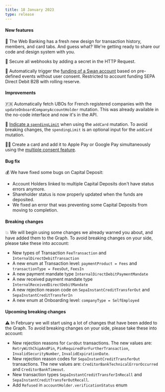 ```yaml
---
title: 18 January 2023
type: release
---
```


<h4>New features</h4>

🎨 The Web Banking has a fresh new design for transaction history, members, and card tabs.
And guess what?
We're getting ready to share our code and design system with you.

🔐 Secure all webhooks by adding a secret in the HTTP Request.

🔁 Automatically trigger the [funding of a Swan account](/topics/accounts/funding/guide-initiate-request) based on pre-defined events without user consent.
Restricted to account funding SEPA Direct Debit B2B with rolling reserve.

<h4>Improvements</h4>

🇫🇷 Automatically fetch UBOs for French registered companies with the `updateOnboardCompanyAccountHolder` mutation.
This was already available in the no-code interface and now it's in the API.

💸 [Indicate a `spendingLimit`](/topics/cards#settings) when using the `addCard` mutation.
To avoid breaking changes, the `spendingLimit` is an optional input for the `addCard` mutation.

🤳🏾 Create a card and add it to Apple Pay or Google Pay simultaneously using the [multiple consent feature](/topics/users/consent/guide-create-multiconsent).

<h4>Bug fix</h4>

💰 We have fixed some bugs on Capital Deposit:

- Account Holders linked to multiple Capital Deposits don't have status errors anymore.
- Shareholder status is now properly updated when the funds are deposited.
- We fixed an error that was preventing some Capital Deposits from moving to completion.

<h4>Breaking changes</h4>

💥 We will begin using some changes we already warned you about, and have added them to the Graph.
To avoid breaking changes on your side, please take these into account:

- New types of Transaction `FeeTransaction` and `InternalDirectDebitTransaction`
- A new enum at Transaction level: `paymentProduct = Fees` and `transactionType = FeesOut`, `FeesIn`
- A new payment mandate type `InternalDirectDebitPaymentMandate`
- A new received payment mandate type `InternalReceivedDirectDebitMandate`
- A new rejection reason code on `SepaInstantCreditTransferOut` and `SepaInstantCreditTransferIn`
- A new enum at Onboarding level: `companyType = SelfEmployed`

<h4>Upcoming breaking changes</h4>

⚠️ In February we will start using a lot of changes that have been added to the Graph.
To avoid breaking changes on your side, please take these into account:

- New rejection reasons for `CardOut` transactions. The new values are: `RetryWithChipAndPin`, `PinRequiredForFurtherTransaction`, `InvalidSecurityNumber`, `InvalidExpirationDate`.
- New rejection reason codes for `SepaInstantCreditTransferOut` transactions. The new values are: `CreditorBankTechnicalErrorOccurred` and `CreditorBankTimeout`.
- New transaction types `SepaInstantCreditTransferInRecall` and `SepaInstantCreditTransferOutRecall`.
- Add `Refused` in `accountHolder.verificationStatus` enum
